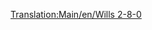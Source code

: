 [[Translation:Main/en/Wills 2-8-0]]{{en/-}}{{Template:<!--Trains-->pociągi/Pl
|Image=[[File:en/Wills280.png]]
|Cost=£16,406 ($32.812)
|Speed=88 km/h (55 mph)
|Weight=145 t
|Power=1,100 hp (820 kW)
|Annual=£2,132 ($4.264)
|Designed=1945
|Lifespan=21
|Capacity=N/A
|Description=Jedyna lokomotywa parowa w klimacie subarktycznym i subtropikalnym. 2-8-0 przedstawia rozmieszczenie dwóch kół prowadzących na jednej osi, ośmiu napędzanych i sprzężonych kół napędowych na czterech osiach, bez kół wleczonych.
|Real-life=Istnieją różne pociągi 2-8-0. Jednak to, na której podstawie opiera się wersja Transport Tycoon, nie jest pewne [https://en.wikipedia.org/wiki/2-8-0#United_States bears resemblance to various 2-8-0 locomotives popular in North America] oraz modele lokomotywy 2-8-0 zbudowane masowo przez [https://en.wikipedia.org/wiki/WD_Austerity_2-8-0 UK in World War II] i [https://en.wikipedia.org/wiki/Victorian_Railways_J_class J] i [https://en.wikipedia.org/wiki/Victorian_Railways_K_class K] klasy lokomotyw używanych przez australijski stan Victoria.<br/>
Trochę 2-8-0: [http://www.lner.info/locos/O/o.shtml] [http://www.lner.info/locos/P/p.shtml]
}}